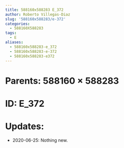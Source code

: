 ```yaml
---
title: 588160x588283 E_372
author: Roberto Villegas-Diaz
slug: '588160x588283/e-372'
categories:
  - 588160X588283
tags:
  - E
aliases:
  - 588160x588283-e_372
  - 588160x588283-e-372
  - 588160x588283-e372
---
```


# **Parents**: 588160 $\times$ 588283
# **ID**: E_372
# **Updates**: 
 - 2020-06-25: Nothing new.
